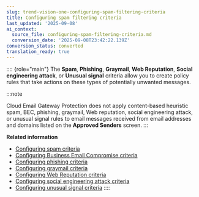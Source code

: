 ```yaml
---
slug: trend-vision-one-configuring-spam-filtering-criteria
title: Configuring spam filtering criteria
last_updated: '2025-09-08'
ai_context:
  source_file: configuring-spam-filtering-criteria.md
  conversion_date: '2025-09-08T23:42:22.139Z'
conversion_status: converted
translation_ready: true
---
```


:::: {role="main"}
The **Spam**, **Phishing**, **Graymail**, **Web Reputation**, **Social engineering attack**, or **Unusual signal** criteria allow you to create policy rules that take actions on these types of potentially unwanted messages.

:::note

Cloud Email Gateway Protection does not apply content-based heuristic spam, BEC, phishing, graymail, Web reputation, social engineering attack, or unusual signal rules to email messages received from email addresses and domains listed on the **Approved Senders** screen.
:::

**Related information**

- [Configuring spam criteria](configuring-spam-criteria.mdx)
- [Configuring Business Email Compromise criteria](configuring-bec-criteria.mdx)
- [Configuring phishing criteria](configuring-phishing-criteria.mdx)
- [Configuring graymail criteria](configuring-graymail-criteria.mdx)
- [Configuring Web Reputation criteria](configuring-web-reputation-criteria.mdx)
- [Configuring social engineering attack criteria](configuring-sea-criteria.mdx)
- [Configuring unusual signal criteria](configuring-unusual-signal-criteria.mdx)
::::
